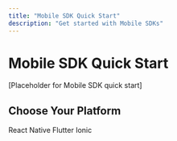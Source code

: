 ```yaml
---
title: "Mobile SDK Quick Start"
description: "Get started with Mobile SDKs"
---
```


# Mobile SDK Quick Start

[Placeholder for Mobile SDK quick start]

## Choose Your Platform

<CardGroup cols={3}>
  <Card title="React Native" icon="react" href="/mock-sdks/mobile/react-native">
    React Native
  </Card>
  <Card title="Flutter" icon="mobile" href="/mock-sdks/mobile/flutter">
    Flutter
  </Card>
  <Card title="Ionic" icon="mobile" href="/mock-sdks/mobile/ionic">
    Ionic
  </Card>
</CardGroup>

